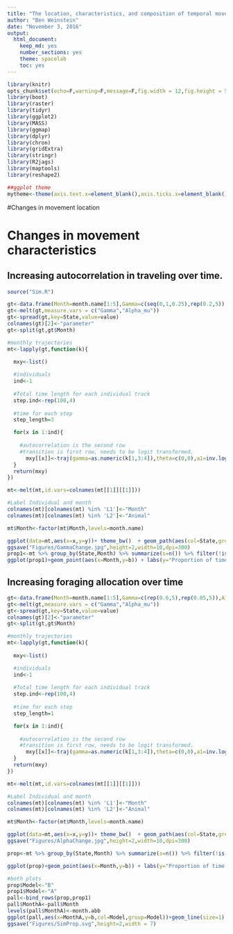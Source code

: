 ```yaml
---
title: "The location, characteristics, and composition of temporal movement"
author: "Ben Weinstein"
date: "November 3, 2016"
output: 
  html_document:
    keep_md: yes
    number_sections: yes
    theme: spacelab
    toc: yes
---
```


```r
library(knitr)
opts_chunk$set(echo=F,warning=F,message=F,fig.width = 12,fig.height = 5,cache=F)
library(boot)
library(raster)
library(tidyr)
library(ggplot2)
library(MASS)
library(ggmap)
library(dplyr)
library(chron)
library(gridExtra)
library(stringr)
library(R2jags)
library(maptools)
library(reshape2)

##ggplot theme
mytheme<-theme(axis.text.x=element_blank(),axis.ticks.x=element_blank(),axis.text.y=element_blank(),axis.ticks.y=element_blank(),axis.title.x=element_blank(),axis.title.y=element_blank(),panel.grid=element_blank())
```

#Changes in movement location

# Changes in movement characteristics

## Increasing autocorrelation in traveling over time. 

```r
source("Sim.R")

gt<-data.frame(Month=month.name[1:5],Gamma=c(seq(0,1,0.25),rep(0.2,5)),Alpha_mu=c(rep(2,5),rep(-1,5)),State=c(rep(1,5),rep(2,5)))
gt<-melt(gt,measure.vars = c("Gamma","Alpha_mu"))
gt<-spread(gt,key=State,value=value)
colnames(gt)[2]<-"parameter"
gt<-split(gt,gt$Month)

#monthly trajectories
mt<-lapply(gt,function(k){
  
  mxy<-list()

  #individuals
  ind<-1
  
  #Total time length for each individual track
  step.ind<-rep(100,4)
  
  #time for each step
  step_length=3

  for(x in 1:ind){
    
    #autocorrelation is the second row
    #transition is first row, needs to be logit transformed.
      mxy[[x]]<-traj(gamma=as.numeric(k[1,3:4]),theta=c(0,0),a1=inv.logit(as.numeric(k[2,3:4])),total_time = step.ind[x],step_length=step_length)
  } 
  return(mxy)
})

mt<-melt(mt,id.vars=colnames(mt[[1]][[1]]))

#Label Individual and month
colnames(mt)[colnames(mt) %in% 'L1']<-"Month"
colnames(mt)[colnames(mt) %in% 'L2']<-"Animal"

mt$Month<-factor(mt$Month,levels=month.name)

ggplot(data=mt,aes(x=x,y=y))+ theme_bw()  + geom_path(aes(col=State,group=Animal),size=1)+ facet_wrap(~Month,nrow=1,scales="free")  + theme(axis.text.x=element_blank(),axis.text.y=element_blank(),axis.ticks.x=element_blank(),axis.ticks.y=element_blank()) + labs(x="",y="") + scale_color_manual(values=c("darkturquoise","deeppink"))
ggsave("Figures/GammaChange.jpg",height=2,width=10,dpi=300)
prop1<-mt %>% group_by(State,Month) %>% summarize(s=n()) %>% filter(!is.na(State)) %>% spread(key=State,value=s) %>% mutate(b=Feeding/(Feeding+Traveling))
ggplot(prop1)+geom_point(aes(x=Month,y=b)) + labs(y="Proportion of time foraging") + ylim(0,1) + theme_bw()
```

## Increasing foraging allocation over time

```r
gt<-data.frame(Month=month.name[1:5],Gamma=c(rep(0.6,5),rep(0.05,5)),Alpha_mu=c(rep(2,5),seq(1,-3,-1)),State=c(rep(1,5),rep(2,5)))
gt<-melt(gt,measure.vars = c("Gamma","Alpha_mu"))
gt<-spread(gt,key=State,value=value)
colnames(gt)[2]<-"parameter"
gt<-split(gt,gt$Month)

#monthly trajectories
mt<-lapply(gt,function(k){
  
  mxy<-list()

  #individuals
  ind<-1
  
  #Total time length for each individual track
  step.ind<-rep(100,4)
  
  #time for each step
  step_length=1

  for(x in 1:ind){
    
    #autocorrelation is the second row
    #transition is first row, needs to be logit transformed.
      mxy[[x]]<-traj(gamma=as.numeric(k[1,3:4]),theta=c(0,0),a1=inv.logit(as.numeric(k[2,3:4])),total_time = step.ind[x],step_length=step_length)
  } 
  return(mxy)
})

mt<-melt(mt,id.vars=colnames(mt[[1]][[1]]))

#Label Individual and month
colnames(mt)[colnames(mt) %in% 'L1']<-"Month"
colnames(mt)[colnames(mt) %in% 'L2']<-"Animal"

mt$Month<-factor(mt$Month,levels=month.name)

ggplot(data=mt,aes(x=x,y=y))+ theme_bw()  + geom_path(aes(col=State,group=Animal),size=1)+ facet_wrap(~Month,scales='free',nrow=1)  + theme(axis.text.x=element_blank(),axis.text.y=element_blank(),axis.ticks.x=element_blank(),axis.ticks.y=element_blank()) + labs(x="",y="") + scale_color_manual(values=c("darkturquoise","deeppink"))
ggsave("Figures/AlphaChange.jpg",height=2,width=10,dpi=300)

prop<-mt %>% group_by(State,Month) %>% summarize(s=n()) %>% filter(!is.na(State)) %>% spread(key=State,value=s) %>% mutate(b=Feeding/(Feeding+Traveling))

ggplot(prop)+geom_point(aes(x=Month,y=b)) + labs(y="Proportion of time foraging") + ylim(0,1) + theme_bw()

```

```r
#both plots
prop$Model<-"B"
prop1$Model<-"A"
pall<-bind_rows(prop,prop1)
pall$MonthA<-pall$Month
levels(pall$MonthA)<-month.abb
ggplot(pall,aes(x=MonthA,y=b,col=Model,group=Model))+geom_line(size=1) + geom_point() + labs(y="Time foraging") + ylim(0,0.75) + theme_bw() + scale_y_continuous(labels = scales::percent) + theme(legend.position="right") + labs(x="Month",col="Simulation")
ggsave("Figures/SimProp.svg",height=2,width = 7)
```
